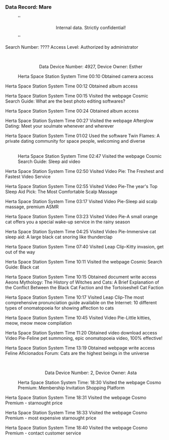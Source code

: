 ===Data Record: Mare===
:''<div align="center">Internal data. Strictly confidential!</div>''
:
Search Number: ???? Access Level: Authorized by administrator
:<br /><div align="center">Data Device Number: 4927, Device Owner: Esther</div>
:Herta Space Station System Time 00:10 Obtained camera access
:
Herta Space Station System Time 00:12 Obtained album access
:
Herta Space Station System Time 00:15 Visited the webpage Cosmic Search Guide: What are the best photo editing softwares?
:
Herta Space Station System Time 00:24 Obtained album access
:
Herta Space Station System Time 00:27 Visited the webpage Afterglow Dating: Meet your soulmate whenever and wherever
:
Herta Space Station System Time 01:02 Used the software Twin Flames: A private dating community for space people, welcoming and diverse
:<br /><div align="center">{{Цвет|Ключевой|nobold=1|Data Device Number: 18128, Device Owner: Mare}}</div>
:Herta Space Station System Time 02:47 Visited the webpage Cosmic Search Guide: Sleep aid video
:
Herta Space Station System Time 02:50 Visited Video Pie: The Freshest and Fastest Video Service
:
Herta Space Station System Time 02:55 Visited Video Pie-The year's Top Sleep Aid Pick: The Most Comfortable Scalp Massage
:
Herta Space Station System Time 03:17 Visited Video Pie-Sleep aid scalp massage, premium ASMR
:
Herta Space Station System Time 03:23 Visited Video Pie-A small orange cat offers you a special wake-up service in the rainy season
:
Herta Space Station System Time 04:25 Visited Video Pie-Immersive cat sleep aid: A large black cat snoring like thunderclap
:
Herta Space Station System Time 07:40 Visited Leap Clip-Kitty invasion, get out of the way
:
Herta Space Station System Time 10:11 Visited the webpage Cosmic Search Guide: Black cat
:
Herta Space Station System Time 10:15 Obtained document write access Aeons Mythology: The History of Witches and Cats: A Brief Explanation of the Conflict Between the Black Cat Faction and the Tortoiseshell Cat Faction
:
Herta Space Station System Time 10:17 Visited Leap Clip-The most comprehensive pronunciation guide available on the Internet: 10 different types of onomatopoeia for showing affection to cats
:
Herta Space Station System Time 10:45 Visited Video Pie-Little kitties, meow, meow meow compilation
:
Herta Space Station System Time 11:20 Obtained video download access Video Pie-Feline pet summoning, epic onomatopoeia video, 100% effective!
:
Herta Space Station System Time 13:19 Obtained webpage write access Feline Aficionados Forum: Cats are the highest beings in the universe
:<br /><div align="center">Data Device Number: 2, Device Owner: Asta</div>
:Herta Space Station System Time: 18:30 Visited the webpage Cosmo Premium: Membership Invitation Shopping Platform
:
Herta Space Station System Time 18:31 Visited the webpage Cosmo Premium - starnought price
:
Herta Space Station System Time 18:33 Visited the webpage Cosmo Premium - most expensive starnought price
:
Herta Space Station System Time 18:40 Visited the webpage Cosmo Premium - contact customer service
